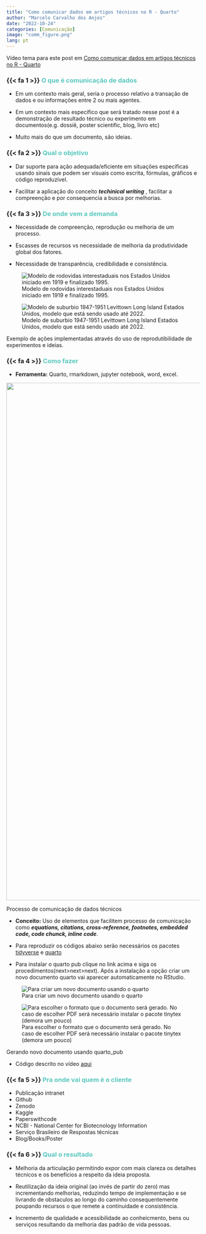 ```yaml
---
title: "Como comunicar dados em artigos técnicos no R - Quarto"
author: "Marcelo Carvalho dos Anjos"
date: "2022-10-24"
categories: [Comunicação]
image: "comm_figure.png"
lang: pt
---
```


::: {.callout-tip appearance="simple"}
Vídeo tema para este post em [Como comunicar dados em artigos técnicos no R - Quarto](https://youtu.be/F0YbmZuC2BM){target="_blank"}
:::

### {{< fa 1 >}} [**O que é comunicação de dados**]{style="color: #5AC8BE ;"}

-   Em um contexto mais geral, seria o processo relativo a transação de dados e ou informações entre 2 ou mais agentes.

-   Em um contexto mais específico que será tratado nesse post é a demonstração de resultado técnico ou experimento em documentos(e.g. dossiê, poster scientific, blog, livro etc)

-   Muito mais do que um documento, são ideias.

### {{< fa 2 >}} [**Qual o objetivo**]{style="color: #5AC8BE ;"}

-   Dar suporte para ação adequada/eficiente em situações específicas usando sinais que podem ser visuais como escrita, fórmulas, gráficos e código reproduzível.

-   Facilitar a aplicação do conceito ***techinical writing*** , facilitar a compreenção e por consequencia a busca por melhorias.

### {{< fa 3 >}} [**De onde vem a demanda**]{style="color: #5AC8BE ;"}

-   Necessidade de compreenção, reprodução ou melhoria de um processo.

-   Escasses de recursos vs necessidade de melhoria da produtividade global dos fatores.

-   Necessidade de transparência, credibilidade e consistência.

::: {#fig-tables layout-ncol="2"}
![Modelo de rodovidas interestaduais nos Estados Unidos iniciado em 1919 e finalizado 1995.](interstate.png)

![Modelo de suburbio 1947-1951 Levittown Long Island Estados Unidos, modelo que está sendo usado até 2022.](levittown.jpg)

Exemplo de ações implementadas através do uso de reprodutibilidade de experimentos e ideias.
:::

### {{< fa 4 >}} [**Como fazer**]{style="color: #5AC8BE ;"}

-   **Ferramenta:** Quarto, rmarkdown, jupyter notebook, word, excel.

::: {#fig-communication layout-ncol="1"}
![](communication.png){width="1350"}

Processo de comunicação de dados técnicos
:::

-   **Conceito:** Uso de elementos que facilitem processo de comunicação como ***equations, citations, cross-reference, footnotes, embedded code, code chunck, inline code***.

-   Para reproduzir os códigos abaixo serão necessários os pacotes [tidyverse](https://www.tidyverse.org/){target="_blank"} e [quarto](https://quarto.org/docs/get-started/){target="_blank"}

-   Para instalar o quarto pub clique no link acima e siga os procedimentos(next\>next\>next). Após a instalação a opção criar um novo documento quarto vai aparecer automaticamente no RStudio.

::: {#fig-new_quarto layout="[65,35]" layout-valign="top"}
![Para criar um novo documento usando o quarto](new_quarto.png)

![Para escolher o formato que o documento será gerado. No caso de escolher PDF será necessário instalar o pacote tinytex (demora um pouco)](new_quarto_2.png){#fig-new_quarto_2}

Gerando novo documento usando quarto_pub
:::

-   Código descrito no vídeo [aqui](https://raw.githubusercontent.com/factorialmap/analise_exploratoria/main/comm_teste.qmd "Você precisará do quarto para editar e gerar o documento")

### {{< fa 5 >}} [**Pra onde vai quem é o cliente**]{style="color: #5AC8BE ;"}

-   Publicação intranet
-   Github
-   Zenodo
-   Kaggle
-   Paperswithcode
-   NCBI - National Center for Biotecnology Information
-   Serviço Brasileiro de Respostas técnicas
-   Blog/Books/Poster

### {{< fa 6 >}} [**Qual o resultado**]{style="color: #5AC8BE ;"}

-   Melhoria da articulação permitindo expor com mais clareza os detalhes técnicos e os benefícios a respeito da ideia proposta.

-   Reutilização da ideia original (ao invés de partir do zero) mas incrementando melhorias, reduzindo tempo de implementação e se livrando de obstaculos ao longo do caminho consequentemente poupando recursos o que remete a continuidade e consistência.

-   Incremento de qualidade e acessibilidade ao conheicmento, bens ou serviços resultando da melhoria das padrão de vida pessoas.
